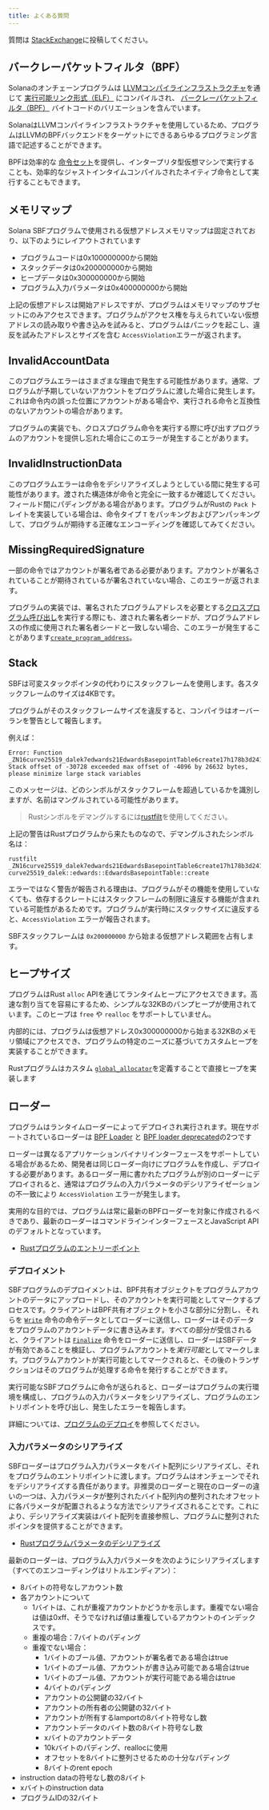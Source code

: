 ```yaml
---
title: よくある質問
---
```


質問は
[StackExchange](https://solana.stackexchange.com/questions/ask)に投稿してください。

## バークレーパケットフィルタ（BPF）

Solanaのオンチェーンプログラムは
[LLVMコンパイラインフラストラクチャ](https://llvm.org/)を通じて
[実行可能リンク形式（ELF）](https://en.wikipedia.org/wiki/Executable_and_Linkable_Format)
にコンパイルされ、
[バークレーパケットフィルタ（BPF）](https://en.wikipedia.org/wiki/Berkeley_Packet_Filter)
バイトコードのバリエーションを含んでいます。

SolanaはLLVMコンパイラインフラストラクチャを使用しているため、プログラムはLLVMのBPFバックエンドをターゲットにできるあらゆるプログラミング言語で記述することができます。

BPFは効率的な
[命令セット](https://github.com/iovisor/bpf-docs/blob/master/eBPF.md)を提供し、インタープリタ型仮想マシンで実行することも、効率的なジャストインタイムコンパイルされたネイティブ命令として実行することもできます。

## メモリマップ

Solana
SBFプログラムで使用される仮想アドレスメモリマップは固定されており、以下のようにレイアウトされています

- プログラムコードは0x100000000から開始
- スタックデータは0x200000000から開始
- ヒープデータは0x300000000から開始
- プログラム入力パラメータは0x400000000から開始

上記の仮想アドレスは開始アドレスですが、プログラムはメモリマップのサブセットにのみアクセスできます。プログラムがアクセス権を与えられていない仮想アドレスの読み取りや書き込みを試みると、プログラムはパニックを起こし、違反を試みたアドレスとサイズを含む
`AccessViolation`エラーが返されます。

## InvalidAccountData

このプログラムエラーはさまざまな理由で発生する可能性があります。通常、プログラムが予期していないアカウントをプログラムに渡した場合に発生します。これは命令内の誤った位置にアカウントがある場合や、実行される命令と互換性のないアカウントの場合があります。

プログラムの実装でも、クロスプログラム命令を実行する際に呼び出すプログラムのアカウントを提供し忘れた場合にこのエラーが発生することがあります。

## InvalidInstructionData

このプログラムエラーは命令をデシリアライズしようとしている間に発生する可能性があります。渡された構造体が命令と完全に一致するか確認してください。フィールド間にパディングがある場合があります。プログラムがRustの
`Pack` トレイトを実装している場合は、命令タイプ `T`
をパッキングおよびアンパッキングして、プログラムが期待する正確なエンコーディングを確認してみてください。

## MissingRequiredSignature

一部の命令ではアカウントが署名者である必要があります。アカウントが署名されていることが期待されているが署名されていない場合、このエラーが返されます。

プログラムの実装では、署名されたプログラムアドレスを必要とする[クロスプログラム呼び出し](/docs/core/cpi)を実行する際にも、渡された署名者シードが、プログラムアドレスの作成に使用された署名者シードと一致しない場合、このエラーが発生することがあります[`create_program_address`](/docs/core/pda#createprogramaddress)。

## Stack

SBFは可変スタックポインタの代わりにスタックフレームを使用します。各スタックフレームのサイズは4KBです。

プログラムがそのスタックフレームサイズを違反すると、コンパイラはオーバーランを警告として報告します。

例えば：

```text
Error: Function _ZN16curve25519_dalek7edwards21EdwardsBasepointTable6create17h178b3d2411f7f082E Stack offset of -30728 exceeded max offset of -4096 by 26632 bytes, please minimize large stack variables
```

このメッセージは、どのシンボルがスタックフレームを超過しているかを識別しますが、名前はマングルされている可能性があります。

> Rustシンボルをデマングルするには[rustfilt](https://github.com/luser/rustfilt)を使用してください。

上記の警告はRustプログラムから来たものなので、デマングルされたシンボル名は：

```shell
rustfilt _ZN16curve25519_dalek7edwards21EdwardsBasepointTable6create17h178b3d2411f7f082E
curve25519_dalek::edwards::EdwardsBasepointTable::create
```

エラーではなく警告が報告される理由は、プログラムがその機能を使用していなくても、依存するクレートにはスタックフレームの制限に違反する機能が含まれている可能性があるためです。プログラムが実行時にスタックサイズに違反すると、`AccessViolation`
エラーが報告されます。

SBFスタックフレームは `0x200000000` から始まる仮想アドレス範囲を占有します。

## ヒープサイズ

プログラムはRust `alloc`
APIを通じてランタイムヒープにアクセスできます。高速な割り当てを容易にするため、シンプルな32KBのバンプヒープが使用されています。このヒープは
`free` や `realloc` をサポートしていません。

内部的には、プログラムは仮想アドレス0x300000000から始まる32KBのメモリ領域にアクセスでき、プログラムの特定のニーズに基づいてカスタムヒープを実装することができます。

Rustプログラムはカスタム
[`global_allocator`](https://github.com/solana-labs/solana/blob/d9b0fc0e3eec67dfe4a97d9298b15969b2804fab/sdk/program/src/entrypoint.rs#L72)を定義することで直接ヒープを実装します

## ローダー

プログラムはランタイムローダーによってデプロイされ実行されます。現在サポートされているローダーは
[BPF Loader](https://github.com/solana-labs/solana/blob/7ddf10e602d2ed87a9e3737aa8c32f1db9f909d8/sdk/program/src/bpf_loader.rs#L17)
と
[BPF loader deprecated](https://github.com/solana-labs/solana/blob/7ddf10e602d2ed87a9e3737aa8c32f1db9f909d8/sdk/program/src/bpf_loader_deprecated.rs#L14)の2つです

ローダーは異なるアプリケーションバイナリインターフェースをサポートしている場合があるため、開発者は同じローダー向けにプログラムを作成し、デプロイする必要があります。あるローダー用に書かれたプログラムが別のローダーにデプロイされると、通常はプログラムの入力パラメータのデシリアライゼーションの不一致により
`AccessViolation` エラーが発生します。

実用的な目的では、プログラムは常に最新のBPFローダーを対象に作成されるべきであり、最新のローダーはコマンドラインインターフェースとJavaScript
APIのデフォルトとなっています。

- [Rustプログラムのエントリーポイント](/docs/programs/lang-rust#program-entrypoint)

### デプロイメント

SBFプログラムのデプロイメントは、BPF共有オブジェクトをプログラムアカウントのデータにアップロードし、そのアカウントを実行可能としてマークするプロセスです。クライアントはBPF共有オブジェクトを小さな部分に分割し、それらを
[`Write`](https://github.com/solana-labs/solana/blob/bc7133d7526a041d1aaee807b80922baa89b6f90/sdk/program/src/loader_instruction.rs#L13)
命令の命令データとしてローダーに送信し、ローダーはそのデータをプログラムのアカウントデータに書き込みます。すべての部分が受信されると、クライアントは
[`Finalize`](https://github.com/solana-labs/solana/blob/bc7133d7526a041d1aaee807b80922baa89b6f90/sdk/program/src/loader_instruction.rs#L30)
命令をローダーに送信し、ローダーはSBFデータが有効であることを検証し、プログラムアカウントを*実行可能*としてマークします。プログラムアカウントが実行可能としてマークされると、その後のトランザクションはそのプログラムが処理する命令を発行することができます。

実行可能なSBFプログラムに命令が送られると、ローダーはプログラムの実行環境を構成し、プログラムの入力パラメータをシリアライズし、プログラムのエントリポイントを呼び出し、発生したエラーを報告します。

詳細については、[プログラムのデプロイ](/docs/programs/deploying)を参照してください。

### 入力パラメータのシリアライズ

SBFローダーはプログラム入力パラメータをバイト配列にシリアライズし、それをプログラムのエントリポイントに渡します。プログラムはオンチェーンでそれをデシリアライズする責任があります。非推奨のローダーと現在のローダーの違いの一つは、入力パラメータが整列されたバイト配列内の整列されたオフセットに各パラメータが配置されるような方法でシリアライズされることです。これにより、デシリアライズ実装はバイト配列を直接参照し、プログラムに整列されたポインタを提供することができます。

- [Rustプログラムパラメータのデシリアライズ](/docs/programs/lang-rust#parameter-deserialization)

最新のローダーは、プログラム入力パラメータを次のようにシリアライズします（すべてのエンコーディングはリトルエンディアン）：

- 8バイトの符号なしアカウント数
- 各アカウントについて
  - 1バイトは、これが重複アカウントかどうかを示します。重複でない場合は値は0xff、そうでなければ値は重複しているアカウントのインデックスです。
  - 重複の場合：7バイトのパディング
  - 重複でない場合：
    - 1バイトのブール値、アカウントが署名者である場合はtrue
    - 1バイトのブール値、アカウントが書き込み可能である場合はtrue
    - 1バイトのブール値、アカウントが実行可能である場合はtrue
    - 4バイトのパディング
    - アカウントの公開鍵の32バイト
    - アカウントの所有者の公開鍵の32バイト
    - アカウントが所有するlamportの8バイト符号なし数
    - アカウントデータのバイト数の8バイト符号なし数
    - xバイトのアカウントデータ
    - 10kバイトのパディング、reallocに使用
    - オフセットを8バイトに整列させるための十分なパディング
    - 8バイトのrent epoch
- instruction dataの符号なし数の8バイト
- xバイトのinstruction data
- プログラムIDの32バイト
